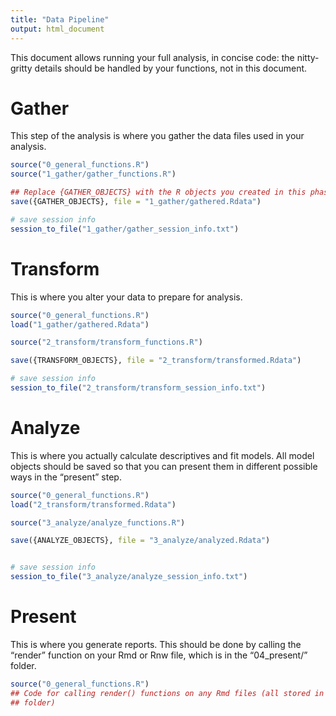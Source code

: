 ```yaml
---
title: "Data Pipeline"
output: html_document
---
```


This document allows running your full analysis, in concise code: the nitty-gritty details should be handled by your functions, not in this document.


# Gather
This step of the analysis is where you gather the data files used in your analysis.  
```r
source("0_general_functions.R")
source("1_gather/gather_functions.R")

## Replace {GATHER_OBJECTS} with the R objects you created in this phase
save({GATHER_OBJECTS}, file = "1_gather/gathered.Rdata")

# save session info
session_to_file("1_gather/gather_session_info.txt")

```

# Transform
This is where you alter your data to prepare for analysis.
```r
source("0_general_functions.R")
load("1_gather/gathered.Rdata")

source("2_transform/transform_functions.R")

save({TRANSFORM_OBJECTS}, file = "2_transform/transformed.Rdata")

# save session info
session_to_file("2_transform/transform_session_info.txt")

```

# Analyze
This is where you actually calculate descriptives and fit models.  All model objects should be saved so that you can present them in different possible ways in the "present" step.
```r
source("0_general_functions.R")
load("2_transform/transformed.Rdata")

source("3_analyze/analyze_functions.R")

save({ANALYZE_OBJECTS}, file = "3_analyze/analyzed.Rdata")


# save session info
session_to_file("3_analyze/analyze_session_info.txt")

```

# Present
This is where you generate reports.  This should be done by calling the "render" function on your Rmd or Rnw file, which is in the "04_present/" folder.
```r
source("0_general_functions.R")
## Code for calling render() functions on any Rmd files (all stored in '04_present/'
## folder)


```

